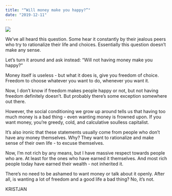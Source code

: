 ```yaml
---
title: "“Will money make you happy?”"
date: "2019-12-11"
---
```


![](https://kristjanvingel.files.wordpress.com/2019/12/alain-pham-wmdkykpmydi-unsplash.jpg?w=900)

We’ve all heard this question. Some hear it constantly by their jealous peers who try to rationalize their life and choices. Essentially this question doesn’t make any sense.

Let’s turn it around and ask instead: “Will not having money make you happy?”

Money itself is useless - but what it does is, give you freedom of choice. Freedom to choose whatever you want to do, whenever you want it.

Now, I don’t know if freedom makes people happy or not, but not having freedom definitely doesn’t. But probably there’s some exception somewhere out there.

However, the social conditioning we grow up around tells us that having too much money is a bad thing - even wanting money is frowned upon. If you want money, you’re greedy, cold, and calculative soulless capitalist.

It’s also ironic that these statements usually come from people who don’t have any money themselves. Why? They want to rationalize and make sense of their own life - to excuse themselves.

Now, I’m not rich by any means, but I have massive respect towards people who are. At least for the ones who have earned it themselves. And most rich people today have earned their wealth - not inherited it.

There’s no need to be ashamed to want money or talk about it openly. After all, is wanting a lot of freedom and a good life a bad thing? No, it’s not.

KRISTJAN
